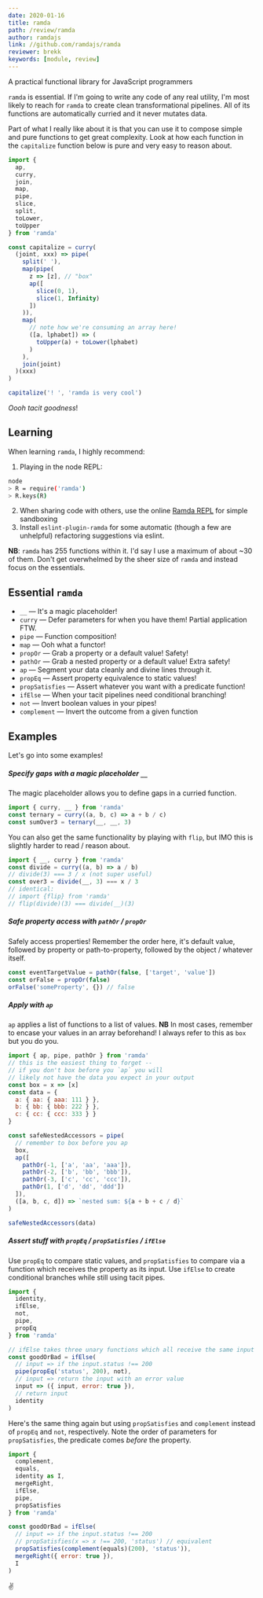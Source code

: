 ```yaml
---
date: 2020-01-16
title: ramda
path: /review/ramda
author: ramdajs
link: //github.com/ramdajs/ramda
reviewer: brekk
keywords: [module, review]
---
```



<PackageInstaller pkg="ramda">
  A practical functional library for JavaScript programmers
</PackageInstaller>

`ramda` is essential. If I'm going to write any code of any real utility, I'm most likely to reach for `ramda` to create clean transformational pipelines. All of its functions are automatically curried and it never mutates data.

Part of what I really like about it is that you can use it to compose simple and pure functions to get great complexity. Look at how each function in the `capitalize` function below is pure and very easy to reason about.

```js
import {
  ap,
  curry,
  join,
  map,
  pipe,
  slice,
  split,
  toLower,
  toUpper
} from 'ramda'

const capitalize = curry(
  (joint, xxx) => pipe(
    split(' '),
    map(pipe(
      z => [z], // "box"
      ap([
        slice(0, 1),
        slice(1, Infinity)
      ])
    )),
    map(
      // note how we're consuming an array here!
      ([a, lphabet]) => (
        toUpper(a) + toLower(lphabet)
      )
    ),
    join(joint)
  )(xxx)
)

capitalize('! ', 'ramda is very cool')
```

_Oooh tacit goodness_!

## Learning

When learning `ramda`, I highly recommend:

1. Playing in the node REPL:

```sh
node
> R = require('ramda')
> R.keys(R)
```

2. When sharing code with others, use the online [Ramda REPL](//ramdajs.org/repl) for simple sandboxing
3. Install `eslint-plugin-ramda` for some automatic (though a few are unhelpful) refactoring suggestions via eslint.

**NB**: `ramda` has 255 functions within it. I'd say I use a maximum of about ~30 of them. Don't get overwhelmed by the sheer size of `ramda` and instead focus on the essentials.

## Essential `ramda`

- `__` &mdash; It's a magic placeholder!
- `curry` &mdash; Defer parameters for when you have them! Partial application FTW.
- `pipe` &mdash; Function composition!
- `map` &mdash; Ooh what a functor!
- `propOr` &mdash; Grab a property or a default value! Safety!
- `pathOr` &mdash; Grab a nested property or a default value! Extra safety!
- `ap` &mdash; Segment your data cleanly and divine lines through it.
- `propEq` &mdash; Assert property equivalence to static values!
- `propSatisfies` &mdash; Assert whatever you want with a predicate function!
- `ifElse` &mdash; When your tacit pipelines need conditional branching!
- `not` &mdash; Invert boolean values in your pipes!
- `complement` &mdash; Invert the outcome from a given function 

## Examples

Let's go into some examples!

##### Specify gaps with a magic placeholder `__`

The magic placeholder allows you to define gaps in a curried function.

```js
import { curry, __ } from 'ramda'
const ternary = curry((a, b, c) => a + b / c)
const sumOver3 = ternary(__, __, 3)
```

You can also get the same functionality by playing with `flip`, but IMO this is slightly harder to read / reason about.

```js
import { __, curry } from 'ramda'
const divide = curry((a, b) => a / b)
// divide(3) === 3 / x (not super useful)
const over3 = divide(__, 3) === x / 3
// identical:
// import {flip} from 'ramda'
// flip(divide)(3) === divide(__)(3)
```

##### Safe property access with `pathOr` / `propOr` 

Safely access properties! Remember the order here, it's default value, followed by property or path-to-property, followed by the object / whatever itself.

```js
const eventTargetValue = pathOr(false, ['target', 'value'])
const orFalse = propOr(false)
orFalse('someProperty', {}) // false
```

##### Apply with `ap`

`ap` applies a list of functions to a list of values. **NB** In most cases, remember to encase your values in an array beforehand! I always refer to this as `box` but you do you.

```js
import { ap, pipe, pathOr } from 'ramda'
// this is the easiest thing to forget --
// if you don't box before you `ap` you will
// likely not have the data you expect in your output
const box = x => [x]
const data = {
  a: { aa: { aaa: 111 } },
  b: { bb: { bbb: 222 } },
  c: { cc: { ccc: 333 } }
}

const safeNestedAccessors = pipe(
  // remember to box before you ap
  box,
  ap([
    pathOr(-1, ['a', 'aa', 'aaa']),
    pathOr(-2, ['b', 'bb', 'bbb']),
    pathOr(-3, ['c', 'cc', 'ccc']),
    pathOr(1, ['d', 'dd', 'ddd'])
  ]),
  ([a, b, c, d]) => `nested sum: ${a + b + c / d}`
)

safeNestedAccessors(data)
```

##### Assert stuff with `propEq` / `propSatisfies` / `ifElse`

Use `propEq` to compare static values, and `propSatisfies` to compare via a function which receives the property as its input. Use `ifElse` to create conditional branches while still using tacit pipes.

```js
import {
  identity,
  ifElse,
  not,
  pipe,
  propEq
} from 'ramda'

// ifElse takes three unary functions which all receive the same input
const goodOrBad = ifElse(
  // input => if the input.status !== 200
  pipe(propEq('status', 200), not),
  // input => return the input with an error value
  input => ({ input, error: true }),
  // return input
  identity
)
```

Here's the same thing again but using `propSatisfies` and `complement` instead of `propEq` and `not`, respectively. Note the order of parameters for `propSatisfies`, the predicate comes _before_ the property.

```js
import {
  complement,
  equals,
  identity as I,
  mergeRight,
  ifElse,
  pipe,
  propSatisfies
} from 'ramda'

const goodOrBad = ifElse(
  // input => if the input.status !== 200
  // propSatisfies(x => x !== 200, 'status') // equivalent
  propSatisfies(complement(equals)(200), 'status')),
  mergeRight({ error: true }),
  I
)
```

✌️
